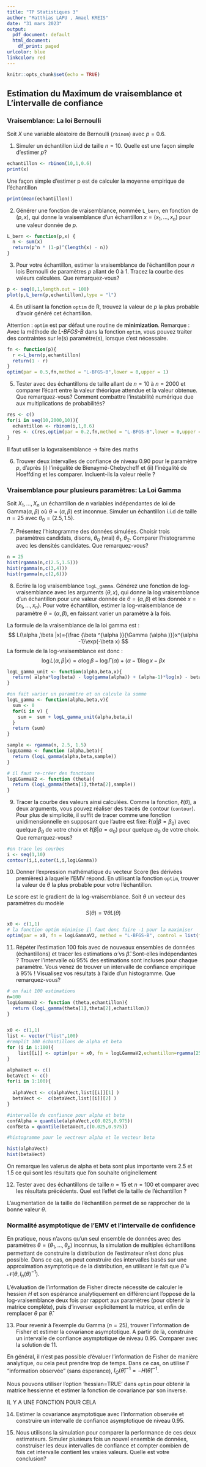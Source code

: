 ```yaml
---
title: "TP Statistiques 3"
author: "Matthias LAPU , Amael KREIS"
date: "31 mars 2023"
output:
  pdf_document: default
  html_document:
    df_print: paged
urlcolor: blue
linkcolor: red
---
```



```r
knitr::opts_chunk$set(echo = TRUE)
```

## Estimation du Maximum de vraisemblance et L'intervalle de confiance

### Vraisemblance: La loi Bernoulli

Soit $X$ une variable aléatoire de Bernoulli (`rbinom`) avec $p=0.6$.

1. Simuler un échantillon i.i.d de taille $n=10$. Quelle est une façon simple d'estimer $p$?

```r
echantillon <- rbinom(10,1,0.6)
print(x)
```
Une façon simple d'estimer p est de calculer la moyenne empirique de l'échantillon
```r
print(mean(echantillon))
```


2. Générer une fonction de vraisemblance, nommée `L_bern`, en fonction de $(p, x)$, qui donne la vraisemblance d'un échantillon $x=(x_1,\ldots,x_n)$ pour une valeur donnée de $p$.


```r
L_bern <- function(p,x) {
  n <- sum(x)
  return(p^n * (1-p)^(length(x) - n))
}
```


3. Pour votre échantillon, estimer la vraisemblance de l'échantillon pour $n$ lois Bernoulli de paramètres $p$ allant de 0 à 1. Tracez la courbe des valeurs calculées. Que remarquez-vous?


```r
p <- seq(0,1,length.out = 100)
plot(p,L_bern(p,echantillon),type = "l")
```

4. En utilisant la fonction `optim` de R, trouvez la valeur de $p$ la plus probable d'avoir généré cet échantillon.  

Attention : `optim` est par défaut une routine de **minimization**.
Remarque : Avec la méthode de *L-BFGS-B* dans la fonction `optim`, vous pouvez traiter des contraintes sur le(s) paramètre(s), lorsque c'est nécessaire. 



```r
fn <- function(p){
  r <-L_bern(p,echantillon)
  return(1 - r)
}
optim(par = 0.5,fn,method = "L-BFGS-B",lower = 0,upper = 1)

```


5. Tester avec des échantillons de taille allant de $n=10$ à $n=2000$ et comparer l'écart entre la valeur théorique attendue et la valeur obtenue. Que remarquez-vous? Comment combattre l'instabilité numérique due aux multiplications de probabilités?


```r
res <- c()
for(i in seq(10,2000,10)){
  echantillon <- rbinom(i,1,0.6)
  res <- c(res,optim(par = 0.2,fn,method = "L-BFGS-B",lower = 0,upper = 1)[[1]])
}
```

Il faut utiliser la logvraisemblance -> faire des maths


6. Trouver deux intervalles de confiance de niveau 0.90 pour le paramètre $p$, d’après (i) l’inégalité de
Bienaymé-Chebycheff et (ii) l’inégalité de Hoeffding et les comparer. Incluent-ils la valeur réelle ?

### Vraisemblance pour plusieurs paramètres: La Loi Gamma

Soit $X_1,\ldots,X_n$ un échantillon de $n$ variables indépendantes de loi de Gamma($\alpha, \beta$) où $\theta = (\alpha, \beta)$ est inconnue. Simuler un échantillon i.i.d de taille $n=25$ avec $\theta_0 = (2.5, 1.5)$. 


7. Présentez l'histogramme des données simulées. Choisir trois paramètres candidats, disons, $\theta_0$ (vrai) $\theta_1, \theta_2$. Comparer l'histogramme avec les densités candidates. Que remarquez-vous? 

```r
n = 25
hist(rgamma(n,c(2.5,1.5)))
hist(rgamma(n,c(3,4)))
hist(rgamma(n,c(2,6)))
```

8. Ecrire la log vraisemblance `logL_gamma`. Générez une fonction de log-vraisemblance avec les arguments $(\theta, x)$, qui donne la log vraisemblance d'un échantillon pour une valeur donnée de $\theta=(\alpha,\beta)$ et les donnéé $x = (x_1,\ldots,x_n)$. Pour votre échantillon, estimer la log-vraisemblance de paramètre $\theta=(\alpha,\beta)$, en faissant varier un paramètre à la fois. 

La formule de la vraisemblance de la loi gamma est : 
$$
L(\alpha ,\beta |x)={\frac {\beta ^{\alpha }}{\Gamma (\alpha )}}x^{\alpha -1}\exp(-\beta x)
$$
La formule de la log-vraisemblance est donc : 
$$
\log L(\alpha ,\beta |x)=\alpha \log \beta -\log \Gamma (\alpha )+(\alpha -1)\log x-\beta x
$$
 
```r
logL_gamma_unit <- function(alpha,beta,x){
  return( alpha*log(beta) - log(gamma(alpha)) + (alpha-1)*log(x) - beta*x ) 
}

#on fait varier un paramètre et on calcule la somme 
logL_gamma <- function(alpha,beta,v){
  sum <- 0
  for(i in v) {
    sum =  sum + logL_gamma_unit(alpha,beta,i)
  }
  return (sum)
}

sample <- rgamma(n, 2.5, 1.5) 
logLGamma <- function (alpha,beta){
  return (logL_gamma(alpha,beta,sample))
}

# il faut re-créer des fonctions 
logLGammaV2 <- function (theta){
  return (logL_gamma(theta[1],theta[2],sample))
}
```


9. Tracer la courbe des valeurs ainsi calculées. Comme la fonction, $\ell(\theta)$, a deux arguments, vous pouvez réaliser des tracés de contour (`contour`). Pour plus de simplicité, il suffit de tracer comme une fonction unidimensionnelle en supposant que l'autre est fixe: $\ell(\alpha|\beta=\beta_0)$ avec quelque $\beta_0$ de votre choix et $\ell(\beta| \alpha=\alpha_0)$ pour quelque $\alpha_0$ de votre choix. Que remarquez-vous?

```r
#on trace les courbes
i <- seq(1,10)
contour(i,i,outer(i,i,logLGamma))
```

10. Donner l'expression mathématique du vecteur Score (les dérivées premières) à laquelle l'EMV répond. 
En utilisant la fonction `optim`, trouver la valeur de $\theta$ la plus probable pour votre l'échantillon.


Le score est le gradient de la log-vraisemblance.
Soit $\theta$ un vecteur des paramètres du modèle 
$$
S(\theta) = \nabla \theta L(\theta)
$$

```r
x0 <- c(1,1)
# la fonction optim minimise il faut donc faire -1 pour la maximiser
optim(par = x0, fn = logLGammaV2, method = "L-BFGS-B", control = list(fnscale = -1)) 
```


11. Répéter l'estimation 100 fois avec de nouveaux ensembles de données (échantillons) et tracer les estimations $\hat\alpha$ vs $\hat\beta$. Sont-elles indépendantes ?
Trouver l'intervalle où 95\% des estimations sont incluses pour chaque paramètre. Vous venez de trouver un intervalle de confiance empirique à 95\% !
Visualisez vos résultats à l'aide d'un histogramme. Que remarquez-vous?

```r
# on fait 100 estimations 
n=100
logLGammaV2 <- function (theta,echantillon){
  return (logL_gamma(theta[1],theta[2],echantillon))
}


x0 <- c(1,1)
list <- vector("list",100)
#remplit 100 échantillons de alpha et beta
for (i in 1:100){
    list[[i]] <- optim(par = x0, fn = logLGammaV2,echantillon=rgamma(25,2.5,1.5), method = "L-BFGS-B", control = list(fnscale = -1))$par
}

alphaVect <- c()
betaVect <- c()
for(i in 1:100){
  
  alphaVect <- c(alphaVect,list[[i]][1] )
  betaVect <-  c(betaVect,list[[i]][2] )
}

#intervalle de confiance pour alpha et beta
confAlpha = quantile(alphaVect,c(0.025,0.975))
confBeta = quantile(betaVect,c(0.025,0.975))

#histogramme pour le vectreur alpha et le vecteur beta

hist(alphaVect)
hist(betaVect)
```

On remarque les valerus de alpha et beta sont plus importante vers 2.5 et 1.5 ce qui sont les résultats que l'on souhaite originellement 

12. Tester avec des échantillons de taille $n=15$ et $n=100$ et comparer avec les résultats précédents. Quel est l'effet de la taille de l'échantillon ?

L'augmentation de la taille de l'échantillon permet de se rapprocher de la bonne valeur $\theta$.

### Normalité asymptotique de l’EMV et l'intervalle de confidence

En pratique, nous n'avons qu'un seul ensemble de données avec des paramètres $\theta=(\theta_1,\ldots,\theta_p)$ inconnus, la simulation de multiples échantillons permettant de construire la distribution de l'estimateur n'est donc plus possible. Dans ce cas, on peut construire des intervalles basés sur une approximation asymptotique de la distribution, en utilisant le fait que  $\hat{\theta}\approx \mathcal{N}(\theta,I_n(\theta)^{-1})$.

L'évaluation de l'information de Fisher directe nécessite de calculer le hessien $H$ et son espérance analytiquement en différenciant l’opposé de la log-vraisemblance deux fois par rapport aux paramètres (pour obtenir la matrice complète), puis d'inverser explicitement la matrice, et enfin de remplacer $\theta$ par $\hat{\theta}$.

13. Pour revenir à l'exemple du Gamma ($n=25$), trouver l'information de Fisher et estimer la covariance asymptotique. A partir de là, construire un intervalle de confiance asymptotique de niveau $0.95$. Comparer avec la solution de 11. 

En général, il n'est pas  possible d'évaluer l'information de Fisher de manière analytique, ou cela peut prendre trop de temps. Dans ce cas, on utilise l' "information observée" (sans ésperance), $I_O(\hat{\theta})^{-1}= -H(\hat{\theta})^{-1}$.

Nous pouvons utiliser l'option 'hessian=TRUE' dans `optim` pour obtenir la matrice hessienne et estimer la fonction de covariance par son inverse.

IL Y A UNE FONCTION POUR CELA 

14. Estimer la covariance asymptotique avec l'information observée et construire un intervalle de confiance asymptotique de niveau $0.95$. 

15. Nous utilisons la simulation pour comparer la performance de ces deux estimateurs. Simuler plusieurs fois un nouvel ensemble de données, construiser les deux intervalles de confiance et compter combien de fois cet intervalle contient les vraies valeurs. Quelle est votre conclusion?


